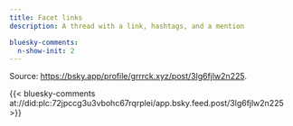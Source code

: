 ```yaml
---
title: Facet links
description: A thread with a link, hashtags, and a mention

bluesky-comments:
  n-show-init: 2
---
```


Source: <https://bsky.app/profile/grrrck.xyz/post/3lg6fjlw2n225>.

{{< bluesky-comments at://did:plc:72jpccg3u3vbohc67rqrplei/app.bsky.feed.post/3lg6fjlw2n225 >}}

